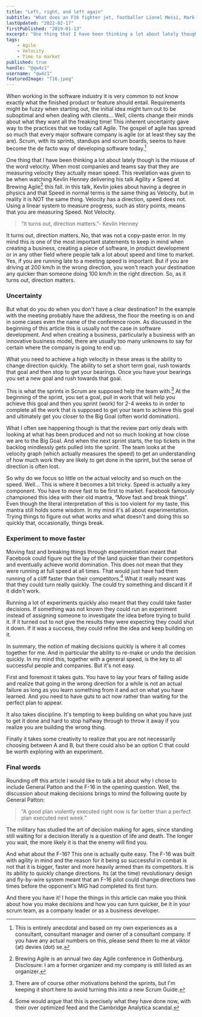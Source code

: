 ```yaml
---
title: "Left, right, and left again"
subtitle: "What does an F16 fighter jet, footballer Lionel Messi, Mark Zuckerberg and General Patton all have in common"
lastUpdated: "2022-02-17"
firstPublished: "2019-01-13"
excerpt: "One thing that I have been thinking a lot about lately though is the misuse of the word velocity. When most companies and teams say that they are measuring velocity they actually mean speed. But as it turns out, direction matters!"
tags:
    - Agile
    - Velocity
    - Time to market
published: true
handle: "@qw4z1"
username: "qw4z1"
featuredImage: "f16.jpeg"
---
```


When working in the software industry it is very common to not know exactly what the finished product or feature should entail. Requirements might be fuzzy when starting out, the initial idea might turn out to be suboptimal and when dealing with clients… Well, clients change their minds about what they want all the freaking time!
This inherent uncertainty gave way to the practices that we today call Agile. The gospel of agile has spread so much that every major software company is agile (or at least they say the are). Scrum, with its sprints, standups and scrum boards, seems to have become the de facto way of developing software today.[^1]

One thing that I have been thinking a lot about lately though is the misuse of the word velocity. When most companies and teams say that they are measuring velocity they actually mean speed. This revelation was given to be when watching Kevlin Henney delivering his talk Agility ≠ Speed at Brewing Agile[^2] this fall. In this talk, Kevlin jokes about having a degree in physics and that Speed in normal terms is the same thing as Velocity, but in reality it is NOT the same thing. Velocity has a direction, speed does not. Using a linear system to measure progress, such as story points, means that you are measuring Speed. Not Velocity.

> “It turns out, direction matters.”- Kevlin Henney

It turns out, direction matters. No, that was not a copy-paste error. In my mind this is one of the most important statements to keep in mind when creating a business, creating a piece of software, in product development or in any other field where people talk a lot about speed and time to market. Yes, if you are running late to a meeting speed is important. But if you are driving at 200 km/h in the wrong direction, you won't reach your destination any quicker than someone doing 100 km/h in the right direction. So, as it turns out, direction matters.

### Uncertainty

But what do you do when you don't have a clear destination? In the example with the meeting probably have the address, the floor the meeting is on and in some cases even the name of the conference room. As discussed in the beginning of this article this is usually not the case in software development. And when creating a business, particularly a business with an innovative business model, there are usually too many unknowns to say for certain where the company is going to end up.

What you need to achieve a high velocity in these areas is the ability to change direction quickly. The ability to set a short term goal, rush towards that goal and then stop to get your bearings. Once you have your bearings you set a new goal and rush towards that goal.

This is what the sprints in Scrum are supposed help the team with.[^3] At the beginning of the sprint, you set a goal, pull in work that will help you achieve this goal and then you sprint (work) for 2-4 weeks to in order to complete all the work that is supposed to get your team to achieve this goal and ultimately get you closer to the Big Goal (often world domination).

What I often see happening though is that the review part only deals with looking at what has been produced and not so much looking at how close we are to the Big Goal. And when the next sprint starts, the top tickets in the backlog mindlessly gets pulled into the sprint. The team looks at the velocity graph (which actually measures the speed) to get an understanding of how much work they are likely to get done in the sprint, but the sense of direction is often lost.

So why do we focus so little on the actual velocity and so much on the speed. Well… This is where it becomes a bit tricky. Speed is actually a key component. You have to move fast to be first to market. Facebook famously championed this idea with their old mantra, “Move fast and break things”. Even though the literal interpretation of this is too violent for my taste, this mantra still holds some wisdom. In my mind it's all about experimentation. Trying things to figure out what works and what doesn't and doing this so quickly that, occasionally, things break.

### Experiment to move faster

Moving fast and breaking things through experimentation meant that Facebook could figure out the lay of the land quicker than their competitors and eventually achieve world domination. This does not mean that they were running at full speed at all times. That would just have had them running of a cliff faster than their competitors.[^4] What it really meant was that they could turn really quickly. The could try something and discard it if it didn't work.

Running a lot of experiments quickly also meant that they could take faster decisions. If something was not known they could run an experiment instead of assigning someone to investigate the idea before trying to build it. If it turned out to not give the results they were expecting they could shut it down. If it was a success, they could refine the idea and keep building on it.

In summary, the notion of making decisions quickly is where it all comes together for me. And in particular the ability to re-make or undo the decision quickly. In my mind this, together with a general speed, is the key to all successful people and companies. But it's not easy.

First and foremost it takes guts. You have to lay your fears of failing aside and realize that going in the wrong direction for a while is not an actual failure as long as you learn something from it and act on what you have learned. And you need to have guts to act now rather than waiting for the perfect plan to appear.

It also takes discipline. It's tempting to keep building on what you have just to get it done and hard to stop halfway through to throw it away if you realize you are building the wrong thing.

Finally it takes some creativity to realize that you are not necessarily choosing between A and B, but there could also be an option C that could be worth exploring with an experiment.

### Final words

Rounding off this article I would like to talk a bit about why I chose to include General Patton and the F-16 in the opening question. Well, the discussion about making decisions brings to mind the following quote by General Patton:

> “A good plan violently executed right now is far better than a perfect plan executed next week.”

The military has studied the art of decision making for ages, since standing still waiting for a decision literally is a question of life and death. The longer you wait, the more likely it is that the enemy will find you.

And what about the F-16? This one is actually quite easy. The F-16 was built with agility in mind and the reason for it being so successful in combat is not that it is bigger, faster and more heavily armed than its competitors. It is its ability to quickly change directions. Its (at the time) revolutionary design and fly-by-wire system meant that an F-16 pilot could change directions two times before the opponent's MiG had completed its first turn.

And there you have it! I hope the things in this article can make you think about how you make decisions and how you can turn quicker, be it in your scrum team, as a company leader or as a business developer.

[^1]: This is entirely anecdotal and based on my own experiences as a consultant, consultant manager and owner of a consultant company. If you have any actual numbers on this, please send them to me at viktor (at) devies (dot) se.
[^2]:  Brewing Agile is an annual two day Agile conference in Gothenburg. Disclosure: I am a former organizer and my company is still listed as an organizer.
[^3]: There are of course other motivations behind the sprints, but I'm keeping it short here to avoid turning this into a new Scrum Guide.
[^4]: Some would argue that this is precisely what they have done now, with their over optimized feed and the Cambridge Analytica scandal.
